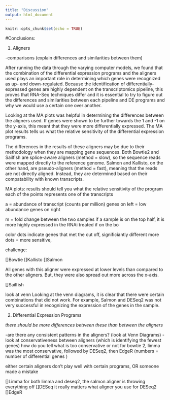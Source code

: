 ```yaml
---
title: "Discussion"
output: html_document
---
```


```r
knitr::opts_chunk$set(echo = TRUE)
```

#Conclusions:

1. Aligners

-comparisons (explain differences and similarities between them)

After running the data through the varying computer models, we found that the combination of the differential expression programs and the aligners used plays an important role in determining which genes were recognized as up- and down-regulated. Because the identification of differentially-expressed genes are highly dependent on the transcriptomics pipeline, this proves that RNA-Seq techniques differ and it is essential to try to figure out the differences and similarities between each pipeline and DE programs and why we would use a certain one over another. 

Looking at the MA plots was helpful in determining the differences between the aligners used. If genes were shown to be further towards the 1 and -1 on the y-axis, this meant that they were more differentially expressed. The MA plot results tells us what the relative sensitivity of the differential expression programs. 

The differences in the results of these aligners may be due to their methodology when they are mapping gene sequences. Both Bowtie2 and Sailfish are splice-aware aligners (method = slow), so the sequence reads were mapped directly to the reference genome. Salmon and Kallisto, on the other hand, are pseudo-aligners (method = fast), meaning that the reads are not directly aligned. Instead, they are determined based on their compatability with known transcripts. 

MA plots: results should tell you what the relative sensitivity of the program
each of the points represents one of the transcripts

a = abundance of transcript (counts per million)
genes on left = low abundance
genes on right 

m = fold change between the two samples
if a sample is on the top half, it is more highly expressed in the RNAi treated
if on the bo

color dots indicate genes that met the cut off, significiantly different
more dots = more sensitive, 

challenge:


[]Bowtie
[]Kallisto
[]Salmon

All genes with this aligner were expressed at lower levels than compared to the other aligners. But, they were also spread out more across the x-axis. 

[]Sailfish

look at venn 
Looking at the venn diagrams, it is clear that there were certain combinations that did not work. For example, Salmon and DESeq2 was not very successful in recognizing the expression of the genes in the sample. 

2. Differential Expression Programs

*there should be more differences between these than between the aligners*

-are there any consistent patterns in the aligners? (look at Venn Diagrams)
-look at conservativeness between aligners (which is identifying the fewest genes) how do you tell what is too conservative or not 
for bowtie 2, limma was the most conservative, followed by DESeq2, then EdgeR
(numbers = number of differential genes )

either certain aligners don't play well with certain programs, OR someone made a mistake

[]Limma
for both limma and deseq2, the salmon aligner is throwing everything off 
[]DESeq
it really matters what aligner you use for DESeq2
[]EdgeR
